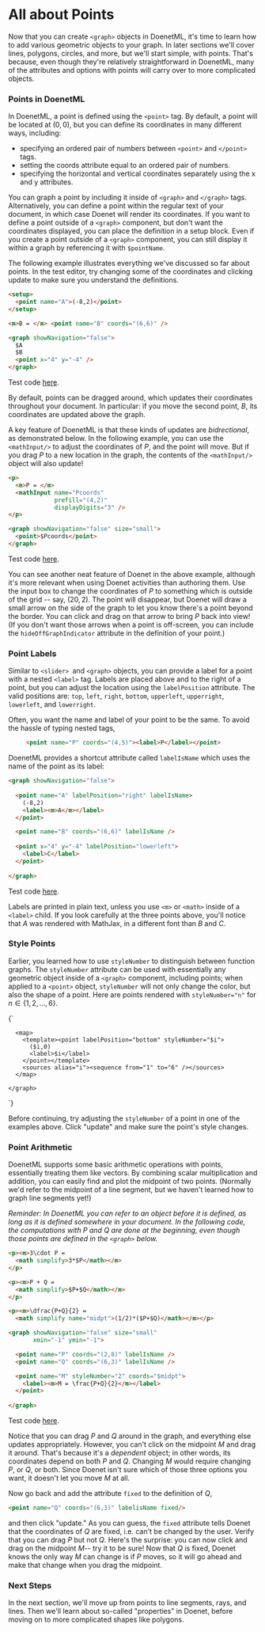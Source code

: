 
# All about Points

Now that you can create `<graph>` objects in DoenetML, it's time to learn how to add various geometric objects to your graph. In later sections we'll cover lines, polygons, circles, and more, but we'll start simple, with points. That's because, even though they're relatively straightforward in DoenetML, many of the attributes and options with points will carry over to more complicated objects.

### Points in DoenetML
In DoenetML, a point is defined using the `<point>` tag. By default, a point will be located at $(0,0)$, but you can define its coordinates in many different ways, including:

* specifying an ordered pair of numbers between `<point>` and `</point>` tags.
* setting the coords attribute equal to an ordered pair of numbers.
* specifying the horizontal and vertical coordinates separately using the x and y attributes.
  
You can graph a point by including it inside of `<graph>` and `</graph>` tags. Alternatively, you can define a point within the regular text of your document, in which case Doenet will render its coordinates. If you want to define a point outside of a `<graph>` component, but don't want the coordinates displayed, you can place the definition in a setup block. Even if you create a point outside of a `<graph>` component, you can still display it within a graph by referencing it with `$pointName`.

The following example illustrates everything we've discussed so far about points. In the test editor, try changing some of the coordinates and clicking update to make sure you understand the definitions.

```html
<setup>
  <point name="A">(-8,2)</point>
</setup>

<m>B = </m> <point name="B" coords="(6,6)" />

<graph showNavigation="false">
  $A
  $B
  <point x="4" y="-4" />
</graph>
```
Test code [here](https://www.doenet.org/portfolioeditor/_J1J2N530LyIvVWx64xB8V/_AgzWwqGV6Yy9DfqMyGlFm).

By default, points can be dragged around, which updates their coordinates throughout your document. In particular: if you move the second point, $B$, its coordinates are updated above the graph.

A key feature of DoenetML is that these kinds of updates are *bidrectional*, as demonstrated below. In the following example, you can use the `<mathInput/>` to adjust the coordinates of $P$, and the point will move. But if you drag $P$ to a new location in the graph, the contents of the `<mathInput/>` object will also update!

```html
<p>
  <m>P = </m> 
  <mathInput name="Pcoords" 
             prefill="(4,2)" 
             displayDigits="3" />
</p>

<graph showNavigation="false" size="small">
  <point>$Pcoords</point>
</graph>
```
Test code [here](https://www.doenet.org/portfolioeditor/_J1J2N530LyIvVWx64xB8V/_AgzWwqGV6Yy9DfqMyGlFm).

You can see another neat feature of Doenet in the above example, although it's more relevant when using Doenet activities than authoring them. Use the input box to change the coordinates of $P$ to something which is outside of the grid -- say, $(20,2)$. The point will disappear, but Doenet will draw a small arrow on the side of the graph to let you know there's a point beyond the border. You can click and drag on that arrow to bring $P$ back into view! (If you don't want those arrows when a point is off-screen, you can include the `hideOffGraphIndicator` attribute in the definition of your point.)

### Point Labels
Similar to `<slider> `and `<graph>` objects, you can provide a label for a point with a nested `<label>` tag. Labels are placed above and to the right of a point, but you can adjust the location using the `labelPosition` attribute. The valid positions are: `top`, `left`, `right`, `bottom`, `upperleft`, `upperright`, `lowerleft`, and `lowerright`.

Often, you want the name and label of your point to be the same. To avoid the hassle of typing nested tags,
```html
     <point name="P" coords="(4,5)"><label>P</label></point>
```

DoenetML provides a shortcut attribute called `labelIsName` which uses the name of the point as its label:
```html
<graph showNavigation="false">
  
  <point name="A" labelPosition="right" labelIsName>
    (-8,2)
    <label><m>A</m></label>
  </point>

  <point name="B" coords="(6,6)" labelIsName />
  
  <point x="4" y="-4" labelPosition="lowerleft">
    <label>C</label>
  </point>
  
</graph>
```
Test code [here](https://www.doenet.org/portfolioeditor/_J1J2N530LyIvVWx64xB8V/_AgzWwqGV6Yy9DfqMyGlFm).

Labels are printed in plain text, unless you use `<m>` or `<math>` inside of a `<label>` child. If you look carefully at the three points above, you'll notice that $A$ was rendered with MathJax, in a different font than $B$ and $C$.

### Style Points
Earlier, you learned how to use `styleNumber` to distinguish between function graphs. The `styleNumber` attribute can be used with essentially any geometric object inside of a `<graph>` component, including points; when applied to a `<point>` object, `styleNumber` will not only change the color, but also the shape of a point. Here are points rendered with `styleNumber="n"` for $n \in \{1,2, \dots , 6\}$.

<DoenetMLExample>
{`
<graph xmin="0" xmax="7" ymin="-1" ymax="1" 
           showNavigation="false" identicalAxisScales
           displayXAxis="false" displayYAxis="false" >  

      <map>
        <template><point labelPosition="bottom" styleNumber="$i">
          ($i,0)
          <label>$i</label>
        </point></template>
        <sources alias="i"><sequence from="1" to="6" /></sources>
      </map>

    </graph>
`}
</DoenetMLExample>

Before continuing, try adjusting the `styleNumber` of a point in one of the examples above. Click "update" and make sure the point's style changes.

### Point Arithmetic
DoenetML supports some basic arithmetic operations with points, essentially treating them like vectors. By combining scalar multiplication and addition, you can easily find and plot the midpoint of two points. (Normally we'd refer to the midpoint of a line segment, but we haven't learned how to graph line segments yet!)

*Reminder: In DoenetML you can refer to an object before it is defined, as long as it is defined somewhere in your document. In the following code, the computations with $P$ and $Q$ are done at the beginning, even though those points are defined in the `<graph>` below.*

```html
<p><m>3\cdot P = 
  <math simplify>3*$P</math></m>
</p>

<p><m>P + Q = 
  <math simplify>$P+$Q</math></m>
</p>

<p><m>\dfrac{P+Q}{2} = 
  <math simplify name="midpt">(1/2)*($P+$Q)</math></m></p>

<graph showNavigation="false" size="small"
       xmin="-1" ymin="-1">

  <point name="P" coords="(2,8)" labelIsName />
  <point name="Q" coords="(6,3)" labelIsName />

  <point name="M" styleNumber="2" coords="$midpt">
    <label><m>M = \frac{P+Q}{2}</m></label>
  </point>        
        
</graph>
```
Test code [here](https://www.doenet.org/portfolioeditor/_J1J2N530LyIvVWx64xB8V/_AgzWwqGV6Yy9DfqMyGlFm).

Notice that you can drag $P$ and $Q$ around in the graph, and everything else updates appropriately. However, you can't click on the midpoint $M$ and drag it around. That's because it's a *dependent* object; in other words, its coordinates depend on both $P$ and $Q$. Changing $M$ would require changing $P$, or $Q$, or both. Since Doenet isn't sure which of those three options you want, it doesn't let you move $M$ at all.

Now go back and add the attribute `fixed` to the definition of $Q$,
```html
<point name="Q" coords="(6,3)" labelisName fixed/>
```

and then click "update." As you can guess, the `fixed` attribute tells Doenet that the coordinates of $Q$ are fixed, i.e. can't be changed by the user. Verify that you can drag $P$ but not $Q$. Here's the surprise: you can now click and drag on the midpoint $M$-- try it to be sure! Now that $Q$ is fixed, Doenet knows the only way $M$ can change is if $P$ moves, so it will go ahead and make that change when you drag the midpoint.

### Next Steps
In the next section, we'll move up from points to line segments, rays, and lines. Then we'll learn about so-called "properties" in Doenet, before moving on to more complicated shapes like polygons.
